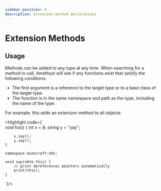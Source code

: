 ```yaml
---
sidebar_position: 9
description: Extension method declarations
---
```



# Extension Methods

## Usage

Methods can be added to any type at any time. When searching for a method to call, Amethyst will see if any functions exist that satisfy the following conditions:

* The first argument is a reference to the target type or to a base class of the target type.
* The function is in the same namespace and path as the type, including the name of the type.

For example, this adds an extension method to all objects:

<Highlight code={`\
    void foo() {
        int x = 8;
        string y = "yay";

        x.say();
        y.say();
    }

    namespace minecraft:nbt;

    void say(nbt& this) {
        // print dereferences pointers automatically
        print(this);
    }
`}/>
